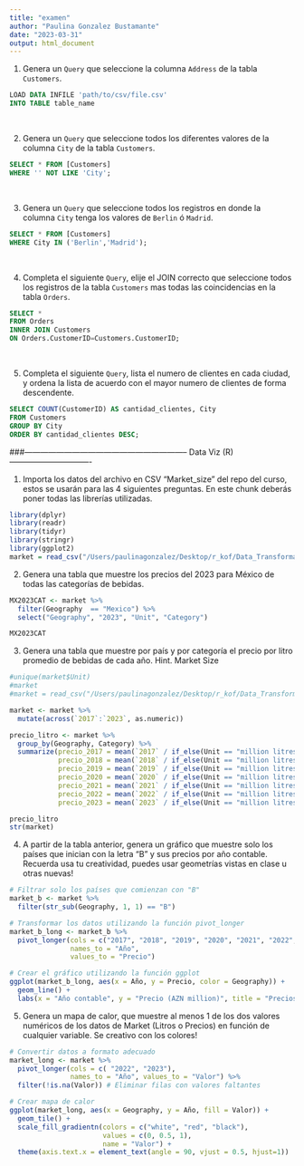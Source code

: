 ```yaml
---
title: "examen"
author: "Paulina Gonzalez Bustamante"
date: "2023-03-31"
output: html_document
---
```

1. Genera un `Query` que seleccione la columna `Address` de la tabla `Customers`. 

```sql
LOAD DATA INFILE 'path/to/csv/file.csv'
INTO TABLE table_name
```

&nbsp;

2. Genera un `Query` que seleccione todos los diferentes valores de la columna `City` de la tabla `Customers`. 

```sql
SELECT * FROM [Customers]
WHERE '' NOT LIKE 'City';
```
&nbsp;

3. Genera un `Query` que seleccione todos los registros en donde la columna `City` tenga los valores de `Berlin` ó `Madrid`. 

```sql
SELECT * FROM [Customers]
WHERE City IN ('Berlin','Madrid');
```
&nbsp;

4. Completa el siguiente `Query`, elije el JOIN correcto que seleccione todos los registros de la tabla `Customers` mas todas las coincidencias en la tabla `Orders`. 

```sql
SELECT *
FROM Orders
INNER JOIN Customers
ON Orders.CustomerID=Customers.CustomerID;
```
&nbsp;

5. Completa el siguiente `Query`, lista el numero de clientes en cada ciudad, y ordena la lista de acuerdo con el mayor numero de clientes de forma descendente. 

```sql
SELECT COUNT(CustomerID) AS cantidad_clientes, City
FROM Customers
GROUP BY City
ORDER BY cantidad_clientes DESC;
```
###-------------------------------------------------------------- Data Viz (R)-------------------------------

1. Importa los datos del archivo en CSV "Market_size" del repo del curso, estos se usarán para las 4 siguientes preguntas. En este chunk deberás poner todas las librerías utilizadas.

```r
library(dplyr)
library(readr)
library(tidyr)
library(stringr)
library(ggplot2)
market = read_csv("/Users/paulinagonzalez/Desktop/r_kof/Data_Transformation_Viz/data/Market_size.csv", skip = 5)
```

2. Genera una tabla que muestre los precios del 2023 para México de todas las categorías de bebidas.

```r

MX2023CAT <- market %>%
  filter(Geography  == "Mexico") %>%
  select("Geography", "2023", "Unit", "Category")

MX2023CAT


```

3. Genera una tabla que muestre por país y por categoría el precio por litro promedio de bebidas de cada año.
Hint. Market Size
```r
#unique(market$Unit)
#market
#market = read_csv("/Users/paulinagonzalez/Desktop/r_kof/Data_Transformation_Viz/data/Market_size.csv", skip = 5)

market <- market %>%
  mutate(across(`2017`:`2023`, as.numeric))

precio_litro <- market %>%
  group_by(Geography, Category) %>%
  summarize(precio_2017 = mean(`2017` / if_else(Unit == "million litres", 1, 1000000)),
            precio_2018 = mean(`2018` / if_else(Unit == "million litres", 1, 1000000)),
            precio_2019 = mean(`2019` / if_else(Unit == "million litres", 1, 1000000)),
            precio_2020 = mean(`2020` / if_else(Unit == "million litres", 1, 1000000)),
            precio_2021 = mean(`2021` / if_else(Unit == "million litres", 1, 1000000)),
            precio_2022 = mean(`2022` / if_else(Unit == "million litres", 1, 1000000)),
            precio_2023 = mean(`2023` / if_else(Unit == "million litres", 1, 1000000)))

precio_litro
str(market)

```

4. A partir de la tabla anterior, genera un gráfico que muestre solo los países que inician con la letra "B" y sus precios por año contable. Recuerda usa tu creatividad, puedes usar geometrías vistas en clase u otras nuevas!

```r
# Filtrar solo los países que comienzan con "B"
market_b <- market %>%
  filter(str_sub(Geography, 1, 1) == "B")

# Transformar los datos utilizando la función pivot_longer
market_b_long <- market_b %>%
  pivot_longer(cols = c("2017", "2018", "2019", "2020", "2021", "2022", "2023"),
               names_to = "Año",
               values_to = "Precio")

# Crear el gráfico utilizando la función ggplot
ggplot(market_b_long, aes(x = Año, y = Precio, color = Geography)) +
  geom_line() +
  labs(x = "Año contable", y = "Precio (AZN million)", title = "Precios por país que inicia con B")


```

5. Genera un mapa de calor, que muestre al menos 1 de los dos valores numéricos de los datos de Market (Litros o Precios) en función de cualquier variable. Se creativo con los colores!

```r
# Convertir datos a formato adecuado
market_long <- market %>% 
  pivot_longer(cols = c( "2022", "2023"), 
               names_to = "Año", values_to = "Valor") %>%
  filter(!is.na(Valor)) # Eliminar filas con valores faltantes

# Crear mapa de calor
ggplot(market_long, aes(x = Geography, y = Año, fill = Valor)) +
  geom_tile() +
  scale_fill_gradientn(colors = c("white", "red", "black"),
                       values = c(0, 0.5, 1),
                       name = "Valor") +
  theme(axis.text.x = element_text(angle = 90, vjust = 0.5, hjust=1))
   
```



